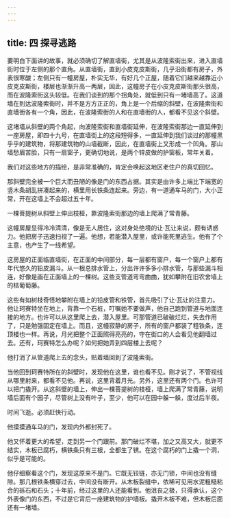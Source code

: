```yaml
---
---
---
```

title: 四 探寻逃路
---




要明白下面讲的故事，就必须确切了解直墙街，尤其是从波隆索街出来，进入直墙街时位于左侧的那个直角。从直墙街，直到小皮克皮斯街，几乎沿街都有房子，外表很寒酸；左侧只有一幢房屋，朴实无华，有好几个正屋，随着它们越来越靠近小皮克皮斯街，楼层也渐渐升高一两层，因此，这幢房子在小皮克皮斯街那头很高，而在波隆索街这头较低。在我们谈到的那个拐角处，就低到只有一堵墙高了。这道墙在到达波隆索街时，并不是方方正正的，角上是一个后缩的斜壁，在波隆索街和直墙街各有一个角，因此，在波隆索街的人和在直墙街的人，都看不见这个斜壁。

这堵墙从斜壁的两个角起，向波隆索街和直墙街延伸，在波隆索街那边一直延伸到一座房屋，即四十九号，在直墙街上的这段短得多，一直延伸到我们谈过的那幢黑乎乎的建筑物，将那建筑物的山墙截断，因此，在直墙街上又形成一个凹角。那山墙愁眉苦脸，只有一扇窗子，更确切地说，是两个锌皮做的护窗板，常年关着。

我们对这些地方的描绘，是非常准确的，肯定会唤起这地区老住户的真切回忆。

那斜壁完全被一个巨大而丑陋的像是门的东西占据。其实是由许多上端比下端宽的竖木条胡乱拼凑起来的，横里用长铁条连起来。旁边，有一道通车马的门，大小正常，开在这墙上不会超过五十年。

一棵菩提树从斜壁上伸出枝桠，靠波隆索街那边的墙上爬满了常青藤。

这幢房屋显得冷冷清清，像是无人居住，这对身处绝境的让·瓦让来说，颇有诱惑力。他把房子迅速扫视了一遍。他想，若能潜入屋里，或许能死里逃生。他有了个主意，也产生了一线希望。

这房屋的正面临直墙街，在正面的中间部分，每一层都有窗户，每一个窗户上都有年代悠久的铅皮漏斗。从一根总排水管上，分出许许多多小排水管，与那些漏斗相连，好像是画在正面墙上的一棵树。这些支管道弯弯曲曲，犹如攀附在旧农舍墙上的枯葡萄藤。

这些有如树枝奇怪地攀附在墙上的铅皮管和铁管，首先吸引了让·瓦让的注意力。他让珂赛特坐在地上，背靠一个石桩，叮嘱她不要做声，他自己跑到管道与地面连接的地方。也许可以从这里爬上去，潜入屋里。可那管道已破破烂烂，失去作用了，只是勉强固定在墙上。而且，这幢寂静的房子，所有的窗户都装了粗铁条，连顶楼也一样。再说，月光把整个正面照得亮亮的，守在街口的人会看见他翻墙过去。还有，珂赛特怎么办呢？如何把她弄到四层楼上去呢？

他打消了从管道爬上去的念头，贴着墙回到了波隆索街。

当他回到珂赛特所在的斜壁时，发现他在这里，谁也看不见。刚才说了，不管视线从哪里射来，都看不见他。再说，这里背着月光。另外，这里还有两个门。也许可以把门撬开。从这斜壁的墙上，伸出一棵菩提树的枝桠，墙上爬满了常青藤，说明墙后面有个园子，尽管树上没有叶子，至少，他可以在园中躲一躲，度过后半夜。

时间飞逝。必须赶快行动。

他摸摸通车马的门，发现内外都封死了。

他又怀着更大的希望，走到另一个门跟前。那门破烂不堪，加之又高又大，就更不结实，木板已腐朽，横铁条只有三根，全都生了锈。在这个腐朽的门上撬一个洞，似乎是可能的。

他仔细察看这个门，发现这原来不是门。它既无铰链，亦无门锁，中间也没有缝隙。那几根铁条横穿过去，中间没有断开。从木板裂缝中，依稀可见用水泥粗糙粘合的砾石和石头；十年前，经过这里的人还能看到。他沮丧之极，只得承认，这个外表像门的东西，不过是它背后一座建筑物的护墙板。撬开木板不难，但木板后面还有一堵墙。